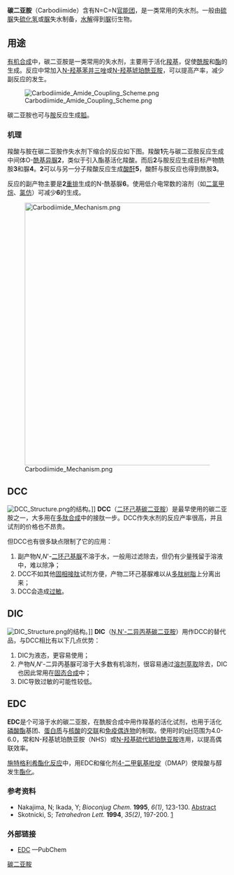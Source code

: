 '''碳二亚胺'''（Carbodiimide）含有N=C=N[[官能团|官能团]]，是一类常用的失水剂。一般由[[硫脲|硫脲]]失[[硫化氢|硫化氢]]或[[脲|脲]]失水制备，[[水解|水解]]得到[[脲|脲]]衍生物。

==用途==
[[有机合成|有机合成]]中，碳二亚胺是一类常用的失水剂，主要用于活化[[羧基|羧基]]，促使[[酰胺|酰胺]]和[[酯|酯]]的生成。反应中常加入[[N-羟基苯并三唑|N-羟基苯并三唑]]或[[N-羟基琥珀酰亚胺|N-羟基琥珀酰亚胺]]，可以提高产率，减少副反应的发生。

[[File:Carbodiimide_Amide_Coupling_Scheme.png|center]]

碳二亚胺也可与[[胺|胺]]反应生成[[胍|胍]]。

===机理===
羧酸与胺在碳二亚胺作失水剂下缩合的反应如下图。羧酸'''1'''先与碳二亚胺反应生成中间体O-[[酰基|酰基]][[异脲|异脲]]'''2'''，类似于引入酯基活化羧酸。而后'''2'''与胺反应生成目标产物酰胺'''3'''和脲'''4'''。'''2'''可以与另一分子羧酸反应生成[[酸酐|酸酐]]'''5'''，酸酐与胺反应也得到酰胺'''3'''。

反应的副产物主要是'''2'''[[重排|重排]]生成的N-酰基脲'''6'''。使用低介电常数的溶剂（如[[二氯甲烷|二氯甲烷]]、[[氯仿|氯仿]]）可减少'''6'''的生成。

[[File:Carbodiimide_Mechanism.png|600px]]

==DCC==
[[File:DCC_Structure.png|thumb]]的结构。]]
{{main|二环己基碳二亚胺}}
'''DCC'''（[[二环己基碳二亚胺|二环己基碳二亚胺]]）是最早使用的碳二亚胺之一，大多用在[[多肽合成|多肽合成]]中的接肽一步。DCC作失水剂的反应产率很高，并且试剂的价格也不昂贵。

但DCC也有很多缺点限制了它的应用：
#副产物''N'',''N'''-[[二环己基脲|二环己基脲]]不溶于水，一般用过滤除去，但仍有少量残留于溶液中，难以除净；
#DCC不如其他[[固相接肽|固相接肽]]试剂方便，产物二环己基脲难以从[[多肽|多肽]][[树脂|树脂]]上分离出来；
#DCC会造成[[过敏|过敏]]。

==DIC==
[[File:DIC_Structure.png|thumb]]的结构。]]
{{main|N,N'-二异丙基碳二亚胺}}
'''DIC'''（[[N,N'-二异丙基碳二亚胺|N,N'-二异丙基碳二亚胺]]）用作DCC的替代品，与DCC相比有以下几点优势：
#DIC为液态，更容易使用；
#产物''N'',''N'''-二异丙基脲可溶于大多数有机溶剂，很容易通过[[溶剂萃取|溶剂萃取]]除去，DIC也因此常用在[[固态合成|固态合成]]中；
#DIC导致过敏的可能性较低。

==EDC==
{{main|1-乙基-(3-二甲基氨基丙基)碳二亚胺}}
<div>

{{Chembox
|   Name = EDC
|   IUPACName = 1-ethyl-3-(3-dimethyl<br />aminopropyl) carbodiimide<br />hydrochloride
|   ImageFile = EDC Structure.png
| ImageSize = 229px
|   ImageName = EDC的结构
|   OtherNames = 1-(3-二甲氨基丙基)-3-乙基碳二亚胺盐酸盐
| Section1 = {{Chembox Identifiers
|   CASNo = 25952-53-8
|   SMILES = CCN=C=NCCCN(C)C
  }}
| Section2 = {{Chembox Properties
|   Formula = C<sub>8</sub>H<sub>17</sub>N<sub>3</sub>·HCl
|   MolarMass = 191.70 
|   MeltingPt = < 110-114 °C}}
}}
</div>
'''EDC'''是个可溶于水的碳二亚胺，在酰胺合成中用作羧基的活化试剂，也用于活化[[磷酸酯|磷酸酯]]基团、[[蛋白质|蛋白质]]与[[核酸|核酸]]的[[交联|交联]]和[[免疫偶连物|免疫偶连物]]的制取。使用时的[[pH|pH]]范围为4.0-6.0，常和N-羟基琥珀酰亚胺（NHS）或[[N-羟基硫代琥珀酰亚胺|N-羟基硫代琥珀酰亚胺]]连用，以提高偶联效率。

[[施特格利希酯化反应|施特格利希酯化反应]]中，用EDC和催化剂[[4-二甲氨基吡啶|4-二甲氨基吡啶]]（DMAP）使羧酸与醇发生[[酯化|酯化]]。

===参考资料===
* Nakajima, N; Ikada, Y; ''Bioconjug Chem.'' '''1995''', ''6(1)'', 123-130. [http://www.ncbi.nlm.nih.gov/entrez/query.fcgi?cmd=Retrieve&db=PubMed&list_uids=7711098&dopt=Abstract Abstract]
*Skotnicki, S; ''Tetrahedron Lett.'' '''1994''', ''35(2)'', 197-200. [http://dx.doi.org/10.1016/S0040-4039(00)76509-9]

===外部链接===
*[http://pubchem.ncbi.nlm.nih.gov/summary/summary.cgi?cid=15908 EDC] {{Wayback|url=http://pubchem.ncbi.nlm.nih.gov/summary/summary.cgi?cid=15908 |date=20060301151350 }}—PubChem

[[Category:碳二亚胺|]]